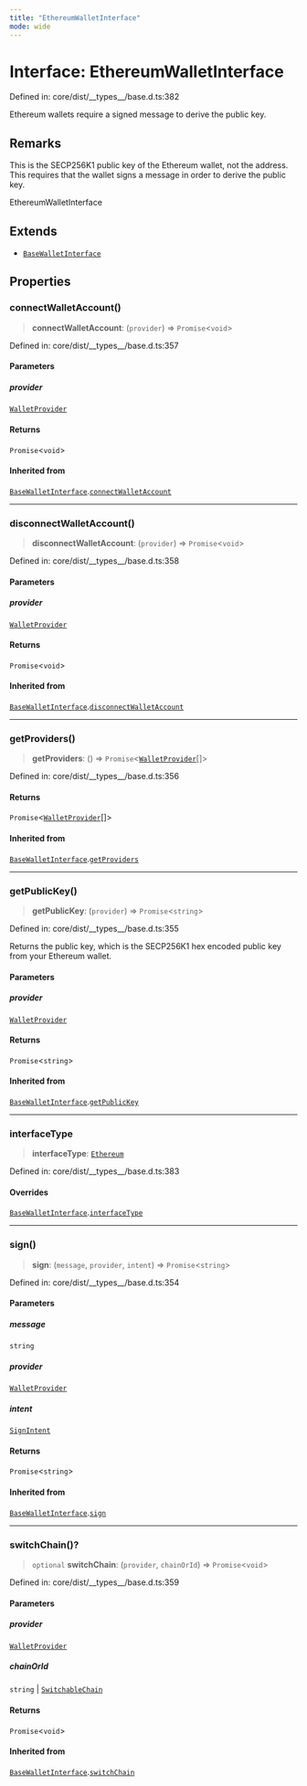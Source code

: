 ```yaml
---
title: "EthereumWalletInterface"
mode: wide
---
```

  
# Interface: EthereumWalletInterface

Defined in: core/dist/\_\_types\_\_/base.d.ts:382

Ethereum wallets require a signed message to derive the public key.

## Remarks

This is the SECP256K1 public key of the Ethereum wallet, not the address.
This requires that the wallet signs a message in order to derive the public key.

 EthereumWalletInterface

## Extends

- [`BaseWalletInterface`](../BaseWalletInterface/readme)

## Properties

### connectWalletAccount()

> **connectWalletAccount**: (`provider`) => `Promise`\<`void`\>

Defined in: core/dist/\_\_types\_\_/base.d.ts:357

#### Parameters

##### provider

[`WalletProvider`](../WalletProvider/readme)

#### Returns

`Promise`\<`void`\>

#### Inherited from

[`BaseWalletInterface`](../BaseWalletInterface/readme).[`connectWalletAccount`](../BaseWalletInterface/readme#connectwalletaccount)

***

### disconnectWalletAccount()

> **disconnectWalletAccount**: (`provider`) => `Promise`\<`void`\>

Defined in: core/dist/\_\_types\_\_/base.d.ts:358

#### Parameters

##### provider

[`WalletProvider`](../WalletProvider/readme)

#### Returns

`Promise`\<`void`\>

#### Inherited from

[`BaseWalletInterface`](../BaseWalletInterface/readme).[`disconnectWalletAccount`](../BaseWalletInterface/readme#disconnectwalletaccount)

***

### getProviders()

> **getProviders**: () => `Promise`\<[`WalletProvider`](../WalletProvider/readme)[]\>

Defined in: core/dist/\_\_types\_\_/base.d.ts:356

#### Returns

`Promise`\<[`WalletProvider`](../WalletProvider/readme)[]\>

#### Inherited from

[`BaseWalletInterface`](../BaseWalletInterface/readme).[`getProviders`](../BaseWalletInterface/readme#getproviders)

***

### getPublicKey()

> **getPublicKey**: (`provider`) => `Promise`\<`string`\>

Defined in: core/dist/\_\_types\_\_/base.d.ts:355

Returns the public key, which is the SECP256K1 hex encoded public key from your Ethereum wallet.

#### Parameters

##### provider

[`WalletProvider`](../WalletProvider/readme)

#### Returns

`Promise`\<`string`\>

#### Inherited from

[`BaseWalletInterface`](../BaseWalletInterface/readme).[`getPublicKey`](../BaseWalletInterface/readme#getpublickey)

***

### interfaceType

> **interfaceType**: [`Ethereum`](../WalletInterfaceType/readme#ethereum)

Defined in: core/dist/\_\_types\_\_/base.d.ts:383

#### Overrides

[`BaseWalletInterface`](../BaseWalletInterface/readme).[`interfaceType`](../BaseWalletInterface/readme#interfacetype)

***

### sign()

> **sign**: (`message`, `provider`, `intent`) => `Promise`\<`string`\>

Defined in: core/dist/\_\_types\_\_/base.d.ts:354

#### Parameters

##### message

`string`

##### provider

[`WalletProvider`](../WalletProvider/readme)

##### intent

[`SignIntent`](../SignIntent/readme)

#### Returns

`Promise`\<`string`\>

#### Inherited from

[`BaseWalletInterface`](../BaseWalletInterface/readme).[`sign`](../BaseWalletInterface/readme#sign)

***

### switchChain()?

> `optional` **switchChain**: (`provider`, `chainOrId`) => `Promise`\<`void`\>

Defined in: core/dist/\_\_types\_\_/base.d.ts:359

#### Parameters

##### provider

[`WalletProvider`](../WalletProvider/readme)

##### chainOrId

`string` | [`SwitchableChain`](../SwitchableChain/readme)

#### Returns

`Promise`\<`void`\>

#### Inherited from

[`BaseWalletInterface`](../BaseWalletInterface/readme).[`switchChain`](../BaseWalletInterface/readme#switchchain)
